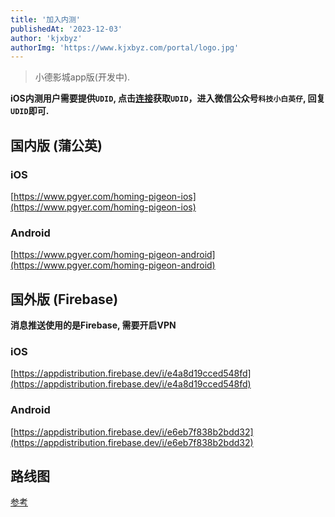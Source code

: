 ```yaml
---
title: '加入内测'
publishedAt: '2023-12-03'
author: 'kjxbyz'
authorImg: 'https://www.kjxbyz.com/portal/logo.jpg'
---
```


> 小德影城app版(开发中).

**iOS内测用户需要提供`UDID`, 点击[连接](https://www.pgyer.com/tools/udid)获取`UDID`，进入微信公众号`科技小白英仔`, 回复`UDID`即可.**

## 国内版 (蒲公英)

### iOS

[https://www.pgyer.com/homing-pigeon-ios](https://www.pgyer.com/homing-pigeon-ios)

### Android

[https://www.pgyer.com/homing-pigeon-android](https://www.pgyer.com/homing-pigeon-android)


## 国外版 (Firebase)

**消息推送使用的是Firebase, 需要开启VPN**

### iOS

[https://appdistribution.firebase.dev/i/e4a8d19cced548fd](https://appdistribution.firebase.dev/i/e4a8d19cced548fd)

### Android

[https://appdistribution.firebase.dev/i/e6eb7f838b2bdd32](https://appdistribution.firebase.dev/i/e6eb7f838b2bdd32)

## 路线图

[参考](https://www.chenyifaer.com/homing-pigeon/en/roadmap)
